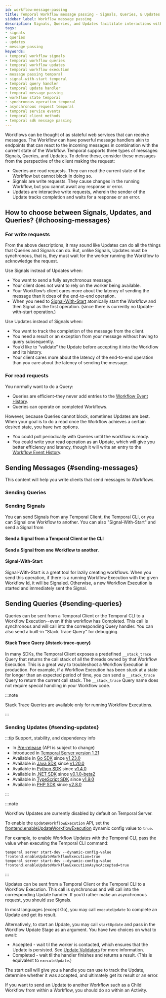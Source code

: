 ```yaml
---
id: workflow-message-passing
title: Temporal Workflow message passing - Signals, Queries, & Updates
sidebar_label: Workflow message passing
description: Signals, Queries, and Updates facilitate interactions with Workflow Executions.
tags:
- signals
- queries
- updates
- message-passing
keywords:
- temporal workflow signals
- temporal workflow queries
- temporal workflow updates
- temporal workflow execution
- message passing temporal
- signal-with-start temporal
- temporal query handler
- temporal update handler
- temporal message passing
- workflow state temporal
- synchronous operation temporal
- asynchronous request temporal
- temporal service events
- temporal client methods
- temporal sdk message passing
---
```



Workflows can be thought of as stateful web services that can receive messages. The Workflow can have powerful message handlers akin to endpoints that can react to the incoming messages in combination with the current state of the Workflow.
Temporal supports three types of messages: Signals, Queries, and Updates.
To define these, consider these messages from the perspective of the client making the request:

- Queries are read requests. They can read the current state of the Workflow but cannot block in doing so.
- Signals are write requests. They cause changes in the running Workflow, but you cannot await any response or error.
- Updates are interactive write requests, wherein the sender of the Update tracks completion and waits for a response or an error.

## How to choose between Signals, Updates, and Queries? {#choosing-messages}

### For write requests

From the above descriptions, it may sound like Updates can do all the things that Queries and Signals can do. But, unlike Signals, Updates must be synchronous, that is, they must wait for the worker running the Workflow to acknowledge the request.

Use Signals instead of Updates when:

- You want to send a fully asynchronous message.
- Your client does not want to rely on the worker being available.
- Your Workflow’s client cares more about the latency of sending the message than it does of the end-to-end operation.
- When you need to [Signal-With-Start](signal-with-start) atomically start the Workflow and then Signal as the first operation. (since there is currently no Update-with-start operation.)

Use Updates instead of Signals when:

- You want to track the completion of the message from the client.
- You need a result or an exception from your message without having to query subsequently.
- You’d like to “validate” the Update before accepting it into the Workflow and its history.
- Your client cares more about the latency of the end-to-end operation than you care about the latency of sending the message.

### For read requests

You normally want to do a Query:

- Queries are efficient–they never add entries to the [Workflow Event History](/workflows#event-history).
- Queries can operate on completed Workflows.

However, because Queries cannot block, sometimes Updates are best.\
When your goal is to do a read once the Workflow achieves a certain desired state, you have two options.

- You could poll periodically with Queries until the workflow is ready.
- You could write your read operation as an Update, which will give you better efficiency and latency, though it will write an entry to the [Workflow Event History](/workflows#event-history).

## Sending Messages {#sending-messages}

This content will help you write clients that send messages to Workflows.

### Sending Queries

### Sending Signals

You can send Signals from any Temporal Client, the Temporal CLI, or you can Signal one Workflow to another.
You can also "Signal-With-Start" and send a Signal from

#### Send a Signal from a Temporal Client or the CLI

<RelatedReadContainer>
    <RelatedReadItem path="/cli/workflow#signal" text="Send a Signal using the Temporal CLI" archetype="feature-guide" />
    <RelatedReadItem path="/develop/go/message-passing#send-signal-from-client" text="Send Signals with the Go SDK" archetype="feature-guide" />
    <RelatedReadItem path="/develop/java/message-passing#send-signal-from-client" text="Send Signals with the Java SDK" archetype="feature-guide" />
    <RelatedReadItem path="/develop/php/message-passing#send-signal-from-client" text="Send Signals with the PHP SDK" archetype="feature-guide" />
    <RelatedReadItem path="/develop/python/message-passing#send-signal-from-client" text="Send Signals with the Python SDK" archetype="feature-guide" />
    <RelatedReadItem path="/develop/typescript/message-passing#send-signal-from-client" text="Send Signals with the TypeScript SDK" archetype="feature-guide" />
    <RelatedReadItem path="/develop/dotnet/message-passing#send-signal-from-client" text="Send Signals with the .NET SDK" archetype="feature-guide" />
</RelatedReadContainer>

#### Send a Signal from one Workflow to another.

<RelatedReadContainer>
    <RelatedReadItem path="/develop/go/message-passing#send-signal-from-workflow" text="Send Signals from Workflows with the Go SDK" archetype="feature-guide" />
    <RelatedReadItem path="/develop/java/message-passing#send-signal-from-workflow" text="Send Signals from Workflows with the Java SDK" archetype="feature-guide" />
    <RelatedReadItem path="/develop/php/message-passing#send-signal-from-workflow" text="Send Signals from Workflows with the PHP SDK" archetype="feature-guide" />
    <RelatedReadItem path="/develop/python/message-passing#send-signal-from-workflow" text="Send Signals from Workflows with the Python SDK" archetype="feature-guide" />
    <RelatedReadItem path="/develop/typescript/message-passing#send-signal-from-workflow" text="Send Signals from Workflows with the TypeScript SDK" archetype="feature-guide" />
    <RelatedReadItem path="/develop/dotnet/message-passing#send-signal-from-workflow" text="Send Signals from Workflows with the .NET SDK" archetype="feature-guide" />
</RelatedReadContainer>

#### Signal-With-Start

Signal-With-Start is a great tool for lazily creating workflows. When you send this operation, if there is a running Workflow Execution with the given Workflow Id, it will be Signaled. Otherwise, a new Workflow Execution is started and immediately sent the Signal.

<RelatedReadContainer>
    <RelatedReadItem path="/develop/go/message-passing#signal-with-start" text="Signal-With-Start using the Go SDK" archetype="feature-guide" />
    <RelatedReadItem path="/develop/java/message-passing#signal-with-start" text="Signal-With-Start using the Java SDK" archetype="feature-guide" />
    <RelatedReadItem path="/develop/php/message-passing#signal-with-start" text="Signal-With-Start using the PHP SDK" archetype="feature-guide" />
    <RelatedReadItem path="/develop/python/message-passing#signal-with-start" text="Signal-With-Start using the Python SDK" archetype="feature-guide" />
    <RelatedReadItem path="/develop/typescript/message-passing#signal-with-start" text="Signal-With-Start using the TypeScript SDK" archetype="feature-guide" />
    <RelatedReadItem path="/develop/dotnet/message-passing#signal-with-start" text="Signal-With-Start using the .NET SDK" archetype="feature-guide" />
</RelatedReadContainer>

## Sending Queries {#sending-queries}

Queries can be sent from a Temporal Client or the Temporal CLI to a Workflow Execution--even if this workflow has Completed. This call is synchronous and will call into the corresponding Query handler.
You can also send a built-in "Stack Trace Query" for debugging.

<RelatedReadContainer>
    <RelatedReadItem path="/cli/workflow#query" text="Send a Query using the Temporal CLI" archetype="feature-guide" />
    <RelatedReadItem path="/develop/go/message-passing#send-query" text="Send a Query with the Go SDK" archetype="feature-guide" />
    <RelatedReadItem path="/develop/java/message-passing#send-query" text="Send a Query with the Java SDK" archetype="feature-guide" />
    <RelatedReadItem path="/develop/php/message-passing#send-query" text="Send a Query with the PHP SDK" archetype="feature-guide" />
    <RelatedReadItem path="/develop/python/message-passing#send-query" text="Send a Query with the Python SDK" archetype="feature-guide" />
    <RelatedReadItem path="/develop/typescript/message-passing#send-query" text="Send a Query with the TypeScript SDK" archetype="feature-guide" />
    <RelatedReadItem path="/develop/dotnet/message-passing#send-query" text="Send a Query with the .NET SDK" archetype="feature-guide" />
</RelatedReadContainer>

#### Stack Trace Query {#stack-trace-query}

In many SDKs, the Temporal Client exposes a predefined `__stack_trace` Query that returns the call stack of all the threads owned by that Workflow Execution.
This is a great way to troubleshoot a Workflow Execution in production.
For example, if a Workflow Execution has been stuck at a state for longer than an expected period of time, you can send a `__stack_trace` Query to return the current call stack.
The `__stack_trace` Query name does not require special handling in your Workflow code.

:::note

Stack Trace Queries are available only for running Workflow Executions.

:::

### Sending Updates {#sending-updates}

:::tip Support, stability, and dependency info

- In [Pre-release](/evaluate/development-production-features/release-stages#pre-release) (API is subject to change)
- Introduced in [Temporal Server version 1.21](https://github.com/temporalio/temporal/releases/tag/v1.21.0)
- Available in [Go SDK](https://pkg.go.dev/go.temporal.io/sdk@v1.23.1/client#Client.UpdateWorkflowWithOptions) since [v1.23.0](https://github.com/temporalio/sdk-go/releases/tag/v1.23.0)
- Available in [Java SDK](https://www.javadoc.io/doc/io.temporal/temporal-sdk/latest/io/temporal/client/WorkflowStub.html#startUpdate(io.temporal.client.UpdateOptions,java.lang.Object...)) since [v1.20.0](https://github.com/temporalio/sdk-java/releases/tag/v1.20.0)
- Available in [Python SDK](https://docs.temporal.io/develop/python/features#updates) since [v1.4.0](https://github.com/temporalio/sdk-python/releases/tag/1.4.0)
- Available in [.NET SDK](https://dotnet.temporal.io/api/Temporalio.Client.WorkflowHandle.html#Temporalio_Client_WorkflowHandle_ExecuteUpdateAsync_System_String_System_Collections_Generic_IReadOnlyCollection_System_Object__Temporalio_Client_WorkflowUpdateOptions_) since [v0.1.0-beta2](https://github.com/temporalio/sdk-dotnet/releases/tag/0.1.0-beta2)
- Available in [TypeScript SDK](https://typescript.temporal.io/api/interfaces/client.WorkflowHandle#executeupdate) since [v1.9.0](https://github.com/temporalio/sdk-typescript/releases/tag/v1.9.0)
- Available in [PHP SDK](https://php.temporal.io/classes/Temporal-Client-WorkflowStubInterface.html#method_startUpdate) since [v2.8.0](https://github.com/temporalio/sdk-php/releases/tag/v2.8.0)

:::

:::note

Workflow Updates are currently disabled by default on Temporal Server.

To enable the `UpdateWorkflowExecution` API, set the [frontend.enableUpdateWorkflowExecution](https://github.com/temporalio/temporal/blob/main/common/dynamicconfig/constants.go) dynamic config value to `true`.

For example, to enable Workflow Updates with the Temporal CLI, pass the value when executing the Temporal CLI command:

```command
temporal server start-dev --dynamic-config-value frontend.enableUpdateWorkflowExecution=true
temporal server start-dev --dynamic-config-value frontend.enableUpdateWorkflowExecutionAsyncAccepted=true
```

:::

Updates can be sent from a Temporal Client or the Temporal CLI to a Workflow Execution. This call is synchronous and will call into the corresponding Update handler. If you’d rather make an asynchronous request, you should use Signals.

In most languages (except Go), you may call `executeUpdate` to complete an Update and get its result.

Alternatively, to start an Update, you may call `startUpdate` and pass in the Workflow Update Stage as an argument. You have two choices on what to await:

- Accepted - wait til the worker is contacted, which ensures that the Update is persisted. See [Update Validators]([link]) for more information.
- Completed - wait til the handler finishes and returns a result. (This is equivalent to `executeUpdate`.)

The start call will give you a handle you can use to track the Update, determine whether it was accepted, and ultimately get its result or an error.

If you want to send an Update to another Workflow such as a Child Workflow from within a Workflow, you should do so within an Activity.

<RelatedReadContainer>
    <RelatedReadItem path="/develop/go/message-passing#send-update" text="Send Updates in Go" archetype="feature-guide" />
    <RelatedReadItem path="/develop/java/message-passing#send-update" text="Send Updates in Java" archetype="feature-guide" />
    <RelatedReadItem path="/develop/php/message-passing#send-update" text="Send Updates in PHP" archetype="feature-guide" />
    <RelatedReadItem path="/develop/python/message-passing#send-update" text="Send Updates in Python" archetype="feature-guide" />
    <RelatedReadItem path="/develop/typescript/message-passing#send-update" text="Send Updates in Python" archetype="feature-guide" />
    <RelatedReadItem path="/develop/dotnet/message-passing#send-update" text="Send Updates in .NET" archetype="feature-guide" />
</RelatedReadContainer>
